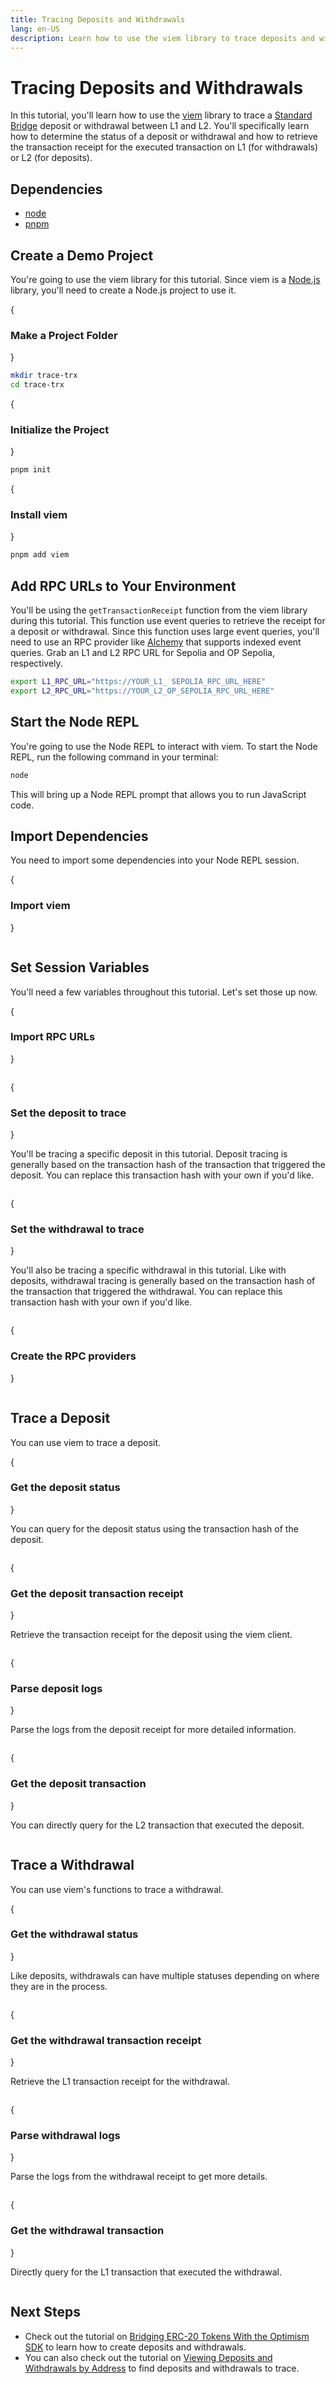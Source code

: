 ```yaml
---
title: Tracing Deposits and Withdrawals
lang: en-US
description: Learn how to use the viem library to trace deposits and withdrawals between L1 and L2.
---
```



# Tracing Deposits and Withdrawals

In this tutorial, you'll learn how to use the [viem](https://viem.sh) library to trace a [Standard Bridge](../bridging/standard-bridge) deposit or withdrawal between L1 and L2.
You'll specifically learn how to determine the status of a deposit or withdrawal and how to retrieve the transaction receipt for the executed transaction on L1 (for withdrawals) or L2 (for deposits).

## Dependencies

*   [node](https://nodejs.org/en/)
*   [pnpm](https://pnpm.io/installation)

## Create a Demo Project

You're going to use the viem library for this tutorial.
Since viem is a [Node.js](https://nodejs.org/en/) library, you'll need to create a Node.js project to use it.

<Steps>
  {<h3>Make a Project Folder</h3>}

  ```bash
  mkdir trace-trx
  cd trace-trx
  ```

  {<h3>Initialize the Project</h3>}

  ```bash
  pnpm init
  ```

  {<h3>Install viem</h3>}

  ```bash
  pnpm add viem 
  ```
</Steps>

## Add RPC URLs to Your Environment

You'll be using the `getTransactionReceipt` function from the viem library during this tutorial. This function use event queries to retrieve the receipt for a deposit or withdrawal.
Since this function uses large event queries, you'll need to use an RPC provider like [Alchemy](https://alchemy.com) that supports indexed event queries.
Grab an L1 and L2 RPC URL for Sepolia and OP Sepolia, respectively.

```bash
export L1_RPC_URL="https://YOUR_L1_ SEPOLIA_RPC_URL_HERE"
export L2_RPC_URL="https://YOUR_L2_OP_SEPOLIA_RPC_URL_HERE"
```

## Start the Node REPL

You're going to use the Node REPL to interact with viem. To start the Node REPL, run the following command in your terminal:

```bash
node
```

This will bring up a Node REPL prompt that allows you to run JavaScript code.

## Import Dependencies

You need to import some dependencies into your Node REPL session.

{<h3>Import viem</h3>}

```js file=<rootDir>/public/tutorials/sdk-trace-txns.js#L3-L4 hash=57a929d665f2e5e4a7ecd085ad3d0b01
```

## Set Session Variables

You'll need a few variables throughout this tutorial. Let's set those up now.

<Steps>
  {<h3>Import RPC URLs</h3>}

  ```js file=<rootDir>/public/tutorials/sdk-trace-txns.js#L9-L10 hash=014f5d17eddb45fc081c7db9f33361b4
  ```

  {<h3>Set the deposit to trace</h3>}

  You'll be tracing a specific deposit in this tutorial. Deposit tracing is generally based on the transaction hash of the transaction that triggered the deposit. You can replace this transaction hash with your own if you'd like.

  ```js file=<rootDir>/public/tutorials/sdk-trace-txns.js#L14 hash=367c797c3e9746addedf43857f789eeb
  ```

  {<h3>Set the withdrawal to trace</h3>}

  You'll also be tracing a specific withdrawal in this tutorial. Like with deposits, withdrawal tracing is generally based on the transaction hash of the transaction that triggered the withdrawal. You can replace this transaction hash with your own if you'd like.

  ```js file=<rootDir>/public/tutorials/sdk-trace-txns.js#L15 hash=545d1eed00ad0a235e2c79c8a87efd30
  ```

  {<h3>Create the RPC providers</h3>}

  ```js file=<rootDir>/public/tutorials/sdk-trace-txns.js#L16-L25 hash=067eb34f545b809ac450a5dd5d06dd09
  ```
</Steps>

## Trace a Deposit

You can use viem to trace a deposit.

<Steps>
  {<h3>Get the deposit status</h3>}

  You can query for the deposit status using the transaction hash of the deposit.

  ```js file=<rootDir>/public/tutorials/sdk-trace-txns.js#L28-L29 hash=bbde51077bd7a3539e03ffc406daf25f
  ```

  {<h3>Get the deposit transaction receipt</h3>}

  Retrieve the transaction receipt for the deposit using the viem client.

  ```js file=<rootDir>/public/tutorials/sdk-trace-txns.js#L32-L33 hash=c02e1e5544325e0d0f2cda9f7a16eff4
  ```

  {<h3>Parse deposit logs</h3>}

  Parse the logs from the deposit receipt for more detailed information.

  ```js file=<rootDir>/public/tutorials/sdk-trace-txns.js#L35-L38 hash=be1c79d9e6e8835d2e57683374576254
  ```

  {<h3>Get the deposit transaction</h3>}

  You can directly query for the L2 transaction that executed the deposit.

  ```js file=<rootDir>/public/tutorials/sdk-trace-txns.js#L41-L42 hash=a8a37697d0f9104f5063f9bd83b48b04
  ```
</Steps>

## Trace a Withdrawal

You can use viem's functions to trace a withdrawal.

<Steps>
  {<h3>Get the withdrawal status</h3>}

  Like deposits, withdrawals can have multiple statuses depending on where they are in the process.

  ```js file=<rootDir>/public/tutorials/sdk-trace-txns.js#L45-L46 hash=6e1e7effc1a3de528e3812b07e7eba73
  ```

  {<h3>Get the withdrawal transaction receipt</h3>}

  Retrieve the L1 transaction receipt for the withdrawal.

  ```js file=<rootDir>/public/tutorials/sdk-trace-txns.js#L49-L50 hash=cbf6d336f5426e0f3068364a8d0c4823
  ```

  {<h3>Parse withdrawal logs</h3>}

  Parse the logs from the withdrawal receipt to get more details.

  ```js file=<rootDir>/public/tutorials/sdk-trace-txns.js#L52-L55 hash=306348abf2d949d7598b77b21d27178e
  ```

  {<h3>Get the withdrawal transaction</h3>}

  Directly query for the L1 transaction that executed the withdrawal.

  ```js file=<rootDir>/public/tutorials/sdk-trace-txns.js#L58-L59 hash=366c52f3a502fa70c9d814a416fb9e12
  ```
</Steps>

## Next Steps

*   Check out the tutorial on [Bridging ERC-20 Tokens With the Optimism SDK](./cross-dom-bridge-erc20) to learn how to create deposits and withdrawals.
*   You can also check out the tutorial on [Viewing Deposits and Withdrawals by Address](./sdk-view-txns) to find deposits and withdrawals to trace.

